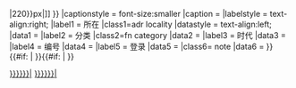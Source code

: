 {{Infobox
|bodystyle    = width:17em;font-size:90%;text-align:center;
|bodyclass    = vcard
|aboveclass = 
|abovestyle = background:#FFCC99;font-size:small
|above = [[中华人民共和国]]<br/>[[全国重点文物保护单位]]<br/><div style="font-size:larger">{{{名称}}}</div>
|image        = {{ #if: {{{图片|}}}|[[File:{{{图片}}}|{{ #if: {{{图片宽度|}}}|{{ #ifexpr: {{{图片宽度|}}}<220|{{{图片宽度|}}}|220 }}|220}}px|{{{caption|}}}]] }}
|captionstyle = font-size:smaller
|caption = {{{图片说明|}}}
|labelstyle = text-align:right;
|label1   = 所在
|class1=adr locality
|datastyle = text-align:left;
|data1    = {{{所在|}}}
|label2   = 分类
|class2=fn category
|data2    = {{{分类|}}}
|label3   = 时代
|data3    = {{{时代|}}}
|label4   = 编号
|data4    = {{{编号|}}}
|label5   = 登录
|data5    = {{{登录|}}}
|class6= note
|data6    = {{{备注|}}}
}}{{#if: {{{Cat|}}}| [[Category:{{{Cat|{{{cat|{{{CAT|全国重点文物保护单位}}}}}}}}}|{{{1|}}}{{PAGENAME}}]] }}{{#if: {{{cat|}}}| [[Category:{{{Cat|{{{cat|{{{CAT|全国重点文物保护单位}}}}}}}}}|{{{1|}}}{{PAGENAME}}]] }}<noinclude>
{{documentation}}
</noinclude>